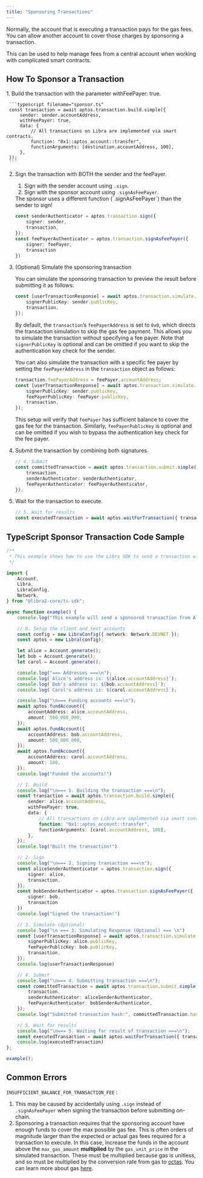 ```yaml
---
title: "Sponsoring Transactions"
---
```



Normally, the account that is executing a transaction pays for the gas fees. You can allow another account to cover those charges by sponsoring a transaction.

This can be used to help manage fees from a central account when working with complicated smart contracts.

## How To Sponsor a Transaction

<Steps>
  1. Build the transaction with the parameter withFeePayer: true.

     ```typescript filename="sponsor.ts"
     const transaction = await aptos.transaction.build.simple({
         sender: sender.accountAddress,
         withFeePayer: true,
         data: {
             // All transactions on Libra are implemented via smart contracts.
             function: "0x1::aptos_account::transfer",
             functionArguments: [destination.accountAddress, 100],
         },
     });
     ```

  2. Sign the transaction with BOTH the sender and the feePayer.

     1. Sign with the sender account using `.sign`.
     2. Sign with the sponsor account using `.signAsFeePayer`.

     <Aside type="caution">
       The sponsor uses a different function (`.signAsFeePayer`) than the sender to sign!
     </Aside>

     ```typescript filename="sponsor.ts"
     const senderAuthenticator = aptos.transaction.sign({
         signer: sender,
         transaction,
     });
     const feePayerAuthenticator = aptos.transaction.signAsFeePayer({
         signer: feePayer,
         transaction
     })
     ```

  3. (Optional) Simulate the sponsoring transaction

     You can simulate the sponsoring transaction to preview the result before submitting it as follows:

     ```typescript filename="sponsor.ts"
     const [userTransactionResponse] = await aptos.transaction.simulate.simple({
         signerPublicKey: sender.publicKey,
         transaction,
     });
     ```

     By default, the `transaction`’s `feePayerAddress` is set to `0x0`, which directs the transaction simulation to skip the gas fee payment. This allows you to simulate the transaction without specifying a fee payer. Note that `signerPublicKey` is optional and can be omitted if you want to skip the authentication key check for the sender.

     You can also simulate the transaction with a specific fee payer by setting the `feePayerAddress` in the `transaction` object as follows:

     ```typescript filename="sponsor.ts"
     transaction.feePayerAddress = feePayer.accountAddress;
     const [userTransactionResponse] = await aptos.transaction.simulate.simple({
         signerPublicKey: sender.publicKey,
         feePayerPublicKey: feePayer.publicKey,
         transaction,
     });
     ```

     This setup will verify that `feePayer` has sufficient balance to cover the gas fee for the transaction. Similarly, `feePayerPublicKey` is optional and can be omitted if you wish to bypass the authentication key check for the fee payer.

  4. Submit the transaction by combining both signatures.

     ```typescript filename="sponsor.ts"
     // 4. Submit
     const committedTransaction = await aptos.transaction.submit.simple({
         transaction,
         senderAuthenticator: senderAuthenticator,
         feePayerAuthenticator: feePayerAuthenticator,
     });
     ```

  5. Wait for the transaction to execute.

     ```typescript filename="sponsor.ts"
     // 5. Wait for results
     const executedTransaction = await aptos.waitForTransaction({ transactionHash: committedTransaction.hash });
     ```
</Steps>

## TypeScript Sponsor Transaction Code Sample

```typescript filename="sponsor.ts"
/**
 * This example shows how to use the Libra SDK to send a transaction with a sponsor.
 */

import {
    Account,
    Libra,
    LibraConfig,
    Network,
} from "@libra2-core/ts-sdk";

async function example() {
    console.log("This example will send a sponsored transaction from Alice to Carol.");

    // 0. Setup the client and test accounts
    const config = new LibraConfig({ network: Network.DEVNET });
    const aptos = new Libra(config);

    let alice = Account.generate();
    let bob = Account.generate();
    let carol = Account.generate();

    console.log("=== Addresses ===\n");
    console.log(`Alice's address is: ${alice.accountAddress}`);
    console.log(`Bob's address is: ${bob.accountAddress}`);
    console.log(`Carol's address is: ${carol.accountAddress}`);

    console.log("\n=== Funding accounts ===\n");
    await aptos.fundAccount({
        accountAddress: alice.accountAddress,
        amount: 500_000_000,
    });
    await aptos.fundAccount({
        accountAddress: bob.accountAddress,
        amount: 500_000_000,
    });
    await aptos.fundAccount({
        accountAddress: carol.accountAddress,
        amount: 100,
    });
    console.log("Funded the accounts!")

    // 1. Build
    console.log("\n=== 1. Building the transaction ===\n");
    const transaction = await aptos.transaction.build.simple({
        sender: alice.accountAddress,
        withFeePayer: true,
        data: {
            // All transactions on Libra are implemented via smart contracts.
            function: "0x1::aptos_account::transfer",
            functionArguments: [carol.accountAddress, 100],
        },
    });
    console.log("Built the transaction!")

    // 2. Sign
    console.log("\n=== 2. Signing transaction ===\n");
    const aliceSenderAuthenticator = aptos.transaction.sign({
        signer: alice,
        transaction,
    });
    const bobSenderAuthenticator = aptos.transaction.signAsFeePayer({
        signer: bob,
        transaction
    })
    console.log("Signed the transaction!")

    // 3. Simulate (Optional)
    console.log("\n === 3. Simulating Response (Optional) === \n")
    const [userTransactionResponse] = await aptos.transaction.simulate.simple({
        signerPublicKey: alice.publicKey,
        feePayerPublicKey: bob.publicKey,
        transaction,
    });
    console.log(userTransactionResponse)

    // 4. Submit
    console.log("\n=== 4. Submitting transaction ===\n");
    const committedTransaction = await aptos.transaction.submit.simple({
        transaction,
        senderAuthenticator: aliceSenderAuthenticator,
        feePayerAuthenticator: bobSenderAuthenticator,
    });
    console.log("Submitted transaction hash:", committedTransaction.hash);

    // 5. Wait for results
    console.log("\n=== 5. Waiting for result of transaction ===\n");
    const executedTransaction = await aptos.waitForTransaction({ transactionHash: committedTransaction.hash });
    console.log(executedTransaction)
};

example();
```

## Common Errors

`INSUFFICIENT_BALANCE_FOR_TRANSACTION_FEE` :

1. This may be caused by accidentally using `.sign` instead of `.signAsFeePayer` when signing the transaction before submitting on-chain.
2. Sponsoring a transaction requires that the sponsoring account have enough funds to cover the max possible gas fee. This is often orders of magnitude larger than the expected or actual gas fees required for a transaction to execute. In this case, increase the funds in the account above the `max_gas_amount` **multiplied** by the `gas_unit_price` in the simulated transaction. These must be multiplied because gas is unitless, and so must be multiplied by the conversion rate from gas to  [octas](/network/glossary#Octa). You can learn more about gas [here](/network/blockchain/gas-txn-fee).
